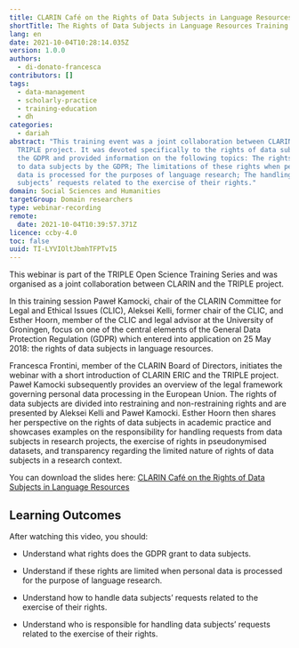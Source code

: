 ```yaml
---
title: CLARIN Café on the Rights of Data Subjects in Language Resources
shortTitle: The Rights of Data Subjects in Language Resources Training
lang: en
date: 2021-10-04T10:28:14.035Z
version: 1.0.0
authors:
  - di-donato-francesca
contributors: []
tags:
  - data-management
  - scholarly-practice
  - training-education
  - dh
categories:
  - dariah
abstract: "This training event was a joint collaboration between CLARIN and the
  TRIPLE project. It was devoted specifically to the rights of data subjects in
  the GDPR and provided information on the following topics: The rights granted
  to data subjects by the GDPR; The limitations of these rights when personal
  data is processed for the purposes of language research; The handling of data
  subjects’ requests related to the exercise of their rights."
domain: Social Sciences and Humanities
targetGroup: Domain researchers
type: webinar-recording
remote:
  date: 2021-10-04T10:39:57.371Z
licence: ccby-4.0
toc: false
uuid: TI-LYVIOltJbmhTFPTvI5
---
```

This webinar is part of the TRIPLE Open Science Training Series and was organised as a joint collaboration between CLARIN and the TRIPLE project. 

In this training session Paweł Kamocki, chair of the CLARIN Committee for Legal and Ethical Issues (CLIC), Aleksei Kelli, former chair of the CLIC, and Esther Hoorn, member of the CLIC and legal advisor at the University of Groningen, focus on one of the central elements of the General Data Protection Regulation (GDPR) which entered into application on 25 May 2018: the rights of data subjects in language resources.

Francesca Frontini, member of the CLARIN Board of Directors, initiates the webinar with a short introduction of CLARIN ERIC and the TRIPLE project. Paweł Kamocki subsequently provides an overview of the legal framework governing personal data processing in the European Union. The rights of data subjects are divided into restraining and non-restraining rights and are presented by Aleksei Kelli and Paweł Kamocki. Esther Hoorn then shares her perspective on the rights of data subjects in academic practice and showcases examples on the responsibility for handling requests from data subjects in research projects, the exercise of rights in pseudonymised datasets, and transparency regarding the limited nature of rights of data subjects in a research context. 

You can download the slides here: [CLARIN Café on the Rights of Data Subjects in Language Resources](https://www.clarin.eu/sites/default/files/30032021-CLARIN-caf%C3%A9-CLIC.pptx.pdf)

## Learning Outcomes

After watching this video, you should:

- Understand what rights does the GDPR grant to data subjects.
- Understand if these rights are limited when personal data is processed for the purpose of language research.
- Understand how to handle data subjects’ requests related to the exercise of their rights.
- Understand who is responsible for handling data subjects’ requests related to the exercise of their rights.

  <VideoCard provider="youtube" id="https://youtube.com/playlist?list=PLlKmS5dTMgw2fNKvzupWyqEw7gwkzn0zG" title="CLARIN Café on the Rights of Data Subjects in Language Resources" subtitle="Click here to view" image="images/capture-d’écran-2021-10-04-à-12.38.33.png" />